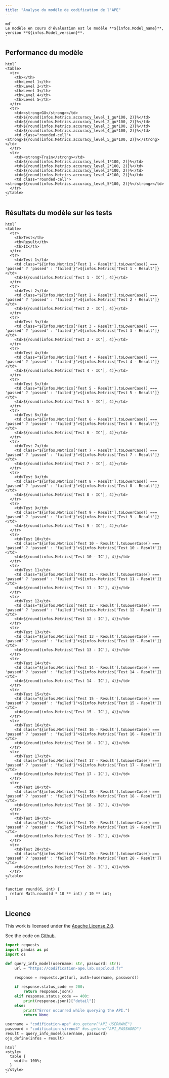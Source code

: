 ```yaml
---
title: "Analyse du modèle de codification de l'APE"
---
```



```ojs
md`
Le modèle en cours d'évaluation est le modèle **${infos.Model_name}**, version **${infos.Model_version}**.
`
```

## Performance du modèle

```ojs

html`
<table>
  <tr>
    <th></th>
    <th>Level 1</th>
    <th>Level 2</th>
    <th>Level 3</th>
    <th>Level 4</th>
    <th>Level 5</th>
  </tr>
  <tr>
    <td><strong>GU</strong></td>
    <td>${round(infos.Metrics.accuracy_level_1_gu*100, 2)}%</td>
    <td>${round(infos.Metrics.accuracy_level_2_gu*100, 2)}%</td>
    <td>${round(infos.Metrics.accuracy_level_3_gu*100, 2)}%</td>
    <td>${round(infos.Metrics.accuracy_level_4_gu*100, 2)}%</td>
    <td class="rounded-cell"><strong>${round(infos.Metrics.accuracy_level_5_gu*100, 2)}%</strong></td>
  </tr>
  <tr>
    <td><strong>Train</strong></td>
    <td>${round(infos.Metrics.accuracy_level_1*100, 2)}%</td>
    <td>${round(infos.Metrics.accuracy_level_2*100, 2)}%</td>
    <td>${round(infos.Metrics.accuracy_level_3*100, 2)}%</td>
    <td>${round(infos.Metrics.accuracy_level_4*100, 2)}%</td>
    <td class="rounded-cell"><strong>${round(infos.Metrics.accuracy_level_5*100, 2)}%</strong></td>
  </tr>
</table>
`
```

## Résultats du modèle sur les tests

```ojs
html`
<table> 
  <tr>
    <th>Test</th>
    <th>Result</th>
    <th>IC</th>
  </tr>
  <tr>
    <td>Test 1</td>
    <td class="${infos.Metrics['Test 1 - Result'].toLowerCase() === 'passed' ? 'passed' : 'failed'}">${infos.Metrics['Test 1 - Result']}</td>
    <td>${round(infos.Metrics['Test 1 - IC'], 4)}</td>
  </tr>
  <tr>
    <td>Test 2</td>
    <td class="${infos.Metrics['Test 2 - Result'].toLowerCase() === 'passed' ? 'passed' : 'failed'}">${infos.Metrics['Test 2 - Result']}</td>
    <td>${round(infos.Metrics['Test 2 - IC'], 4)}</td>
  </tr>
  <tr>
    <td>Test 3</td>
    <td class="${infos.Metrics['Test 3 - Result'].toLowerCase() === 'passed' ? 'passed' : 'failed'}">${infos.Metrics['Test 3 - Result']}</td>
    <td>${round(infos.Metrics['Test 3 - IC'], 4)}</td>
  </tr>
  <tr>
    <td>Test 4</td>
    <td class="${infos.Metrics['Test 4 - Result'].toLowerCase() === 'passed' ? 'passed' : 'failed'}">${infos.Metrics['Test 4 - Result']}</td>
    <td>${round(infos.Metrics['Test 4 - IC'], 4)}</td>
  </tr>
  <tr>
    <td>Test 5</td>
    <td class="${infos.Metrics['Test 5 - Result'].toLowerCase() === 'passed' ? 'passed' : 'failed'}">${infos.Metrics['Test 5 - Result']}</td>
    <td>${round(infos.Metrics['Test 5 - IC'], 4)}</td>
  </tr>
  <tr>
    <td>Test 6</td>
    <td class="${infos.Metrics['Test 6 - Result'].toLowerCase() === 'passed' ? 'passed' : 'failed'}">${infos.Metrics['Test 6 - Result']}</td>
    <td>${round(infos.Metrics['Test 6 - IC'], 4)}</td>
  </tr>
  <tr>
    <td>Test 7</td>
    <td class="${infos.Metrics['Test 7 - Result'].toLowerCase() === 'passed' ? 'passed' : 'failed'}">${infos.Metrics['Test 7 - Result']}</td>
    <td>${round(infos.Metrics['Test 7 - IC'], 4)}</td>
  </tr>
  <tr>
    <td>Test 8</td>
    <td class="${infos.Metrics['Test 8 - Result'].toLowerCase() === 'passed' ? 'passed' : 'failed'}">${infos.Metrics['Test 8 - Result']}</td>
    <td>${round(infos.Metrics['Test 8 - IC'], 4)}</td>
  </tr>
  <tr>
    <td>Test 9</td>
    <td class="${infos.Metrics['Test 9 - Result'].toLowerCase() === 'passed' ? 'passed' : 'failed'}">${infos.Metrics['Test 9 - Result']}</td>
    <td>${round(infos.Metrics['Test 9 - IC'], 4)}</td>
  </tr>
  <tr>
    <td>Test 10</td>
    <td class="${infos.Metrics['Test 10 - Result'].toLowerCase() === 'passed' ? 'passed' : 'failed'}">${infos.Metrics['Test 10 - Result']}</td>
    <td>${round(infos.Metrics['Test 10 - IC'], 4)}</td>
  </tr>
  <tr>
    <td>Test 11</td>
    <td class="${infos.Metrics['Test 11 - Result'].toLowerCase() === 'passed' ? 'passed' : 'failed'}">${infos.Metrics['Test 11 - Result']}</td>
    <td>${round(infos.Metrics['Test 11 - IC'], 4)}</td>
  </tr>
  <tr>
    <td>Test 12</td>
    <td class="${infos.Metrics['Test 12 - Result'].toLowerCase() === 'passed' ? 'passed' : 'failed'}">${infos.Metrics['Test 12 - Result']}</td>
    <td>${round(infos.Metrics['Test 12 - IC'], 4)}</td>
  </tr>
  <tr>
    <td>Test 13</td>
    <td class="${infos.Metrics['Test 13 - Result'].toLowerCase() === 'passed' ? 'passed' : 'failed'}">${infos.Metrics['Test 13 - Result']}</td>
    <td>${round(infos.Metrics['Test 13 - IC'], 4)}</td>
  </tr>
  <tr>
    <td>Test 14</td>
    <td class="${infos.Metrics['Test 14 - Result'].toLowerCase() === 'passed' ? 'passed' : 'failed'}">${infos.Metrics['Test 14 - Result']}</td>
    <td>${round(infos.Metrics['Test 14 - IC'], 4)}</td>
  </tr>
  <tr>
    <td>Test 15</td>
    <td class="${infos.Metrics['Test 15 - Result'].toLowerCase() === 'passed' ? 'passed' : 'failed'}">${infos.Metrics['Test 15 - Result']}</td>
    <td>${round(infos.Metrics['Test 15 - IC'], 4)}</td>
  </tr>
  <tr>
    <td>Test 16</td>
    <td class="${infos.Metrics['Test 16 - Result'].toLowerCase() === 'passed' ? 'passed' : 'failed'}">${infos.Metrics['Test 16 - Result']}</td>
    <td>${round(infos.Metrics['Test 16 - IC'], 4)}</td>
  </tr>
  <tr>
    <td>Test 17</td>
    <td class="${infos.Metrics['Test 17 - Result'].toLowerCase() === 'passed' ? 'passed' : 'failed'}">${infos.Metrics['Test 17 - Result']}</td>
    <td>${round(infos.Metrics['Test 17 - IC'], 4)}</td>
  </tr>
  <tr>
    <td>Test 18</td>
    <td class="${infos.Metrics['Test 18 - Result'].toLowerCase() === 'passed' ? 'passed' : 'failed'}">${infos.Metrics['Test 18 - Result']}</td>
    <td>${round(infos.Metrics['Test 18 - IC'], 4)}</td>
  </tr>
  <tr>
    <td>Test 19</td>
    <td class="${infos.Metrics['Test 19 - Result'].toLowerCase() === 'passed' ? 'passed' : 'failed'}">${infos.Metrics['Test 19 - Result']}</td>
    <td>${round(infos.Metrics['Test 19 - IC'], 4)}</td>
  </tr>
  <tr>
    <td>Test 20</td>
    <td class="${infos.Metrics['Test 20 - Result'].toLowerCase() === 'passed' ? 'passed' : 'failed'}">${infos.Metrics['Test 20 - Result']}</td>
    <td>${round(infos.Metrics['Test 20 - IC'], 4)}</td>
  </tr>
</table>
`
```
 
```ojs
function round(d, int) {
  return Math.round(d * 10 ** int) / 10 ** int;
}
```

## Licence {.unnumbered}

This work is licensed under the [Apache License 2.0](http://www.apache.org/licenses/).

See the code on [Github](https://github.com/ThomasFaria/codif-ape-API).


```python
import requests
import pandas as pd
import os
```

```python
def query_info_model(username: str, password: str):
    url = "https://codification-ape.lab.sspcloud.fr"
    
    response = requests.get(url, auth=(username, password))

    if response.status_code == 200:
        return response.json()
    elif response.status_code == 400:
        print(response.json()["detail"])
    else:
        print("Error occurred while querying the API.")
        return None
```

```python
username = "codification-ape" #os.getenv("API_USERNAME")
password = "codification-sirene4" #os.getenv("API_PASSWORD")
result = query_info_model(username, password)
ojs_define(infos = result)
```

```ojs
html`
<style>
  table {
    width: 100%;
  }
</style>
`
```